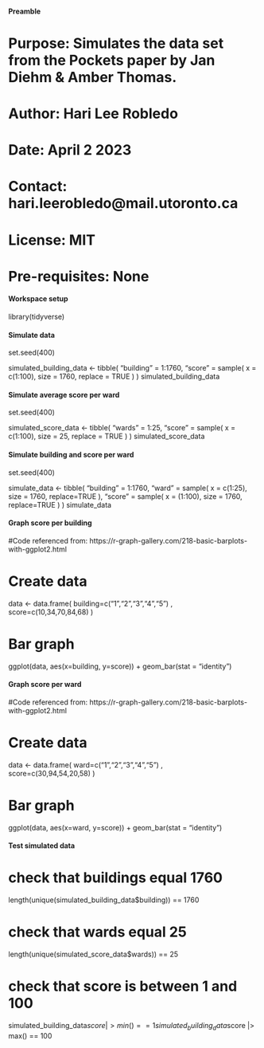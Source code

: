#### Preamble ####
# Purpose: Simulates the data set from the Pockets paper by Jan Diehm & Amber Thomas. 
# Author: Hari Lee Robledo
# Date: April 2 2023 
# Contact: hari.leerobledo@mail.utoronto.ca 
# License: MIT
# Pre-requisites: None


#### Workspace setup ####
library(tidyverse)

#### Simulate data ####

set.seed(400)

simulated_building_data <-
  tibble(
    "building" = 1:1760,
    "score" = sample(
      x = c(1:100),
      size = 1760,
      replace = TRUE
    )
  )
simulated_building_data

#### Simulate average score per ward ####

set.seed(400)

simulated_score_data <-
  tibble(
    "wards" = 1:25,
    "score" = sample(
      x = c(1:100),
      size = 25,
      replace = TRUE
    )
  )
simulated_score_data

#### Simulate building and score per ward ####

set.seed(400)

simulate_data <-
  tibble(
    "building" = 1:1760,
    "ward" = sample(
      x = c(1:25),
      size = 1760,
      replace=TRUE
    ),
    "score" = sample(
      x = (1:100),
      size = 1760,
      replace=TRUE
    )
  )
simulate_data

#### Graph score per building ####
#Code referenced from: https://r-graph-gallery.com/218-basic-barplots-with-ggplot2.html

# Create data
data <- data.frame(
  building=c("1","2","3","4","5") ,  
  score=c(10,34,70,84,68)
)

# Bar graph
ggplot(data, aes(x=building, y=score)) + 
  geom_bar(stat = "identity") 

#### Graph score per ward ####
#Code referenced from: https://r-graph-gallery.com/218-basic-barplots-with-ggplot2.html

# Create data
data <- data.frame(
  ward=c("1","2","3","4","5") ,  
  score=c(30,94,54,20,58)
)

# Bar graph
ggplot(data, aes(x=ward, y=score)) + 
  geom_bar(stat = "identity") 

#### Test simulated data ####

# check that buildings equal 1760
length(unique(simulated_building_data$building)) == 1760

# check that wards equal 25
length(unique(simulated_score_data$wards)) == 25

# check that score is between 1 and 100
simulated_building_data$score |> min() == 1
simulated_building_data$score |> max() == 100



